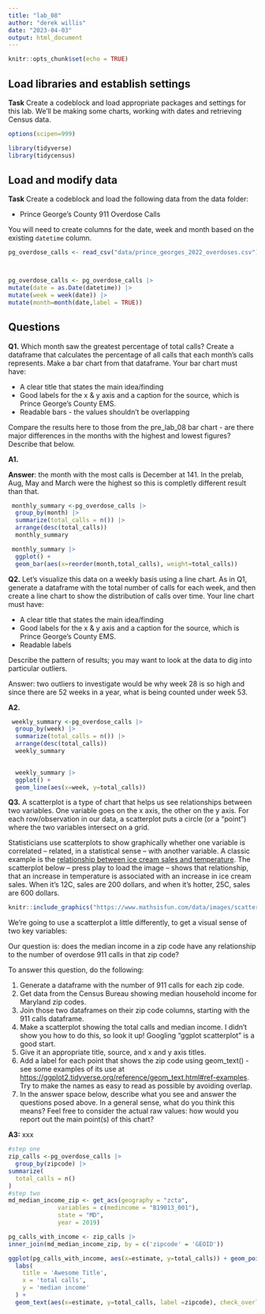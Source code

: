 ```yaml
---
title: "lab_08"
author: "derek willis"
date: "2023-04-03"
output: html_document
---
```


```r
knitr::opts_chunk$set(echo = TRUE)
```

## Load libraries and establish settings

**Task** Create a codeblock and load appropriate packages and settings for this lab. We'll be making some charts, working with dates and retrieving Census data.

```r
options(scipen=999)

library(tidyverse)
library(tidycensus)
```

## Load and modify data

**Task** Create a codeblock and load the following data from the data folder:

-   Prince George's County 911 Overdose Calls

You will need to create columns for the date, week and month based on the existing `datetime` column.

```r
pg_overdose_calls <- read_csv("data/prince_georges_2022_overdoses.csv")



pg_overdose_calls <- pg_overdose_calls |>
mutate(date = as.Date(datetime)) |>
mutate(week = week(date)) |>
mutate(month=month(date,label = TRUE)) 
```

## Questions

**Q1.** Which month saw the greatest percentage of total calls? Create a dataframe that calculates the percentage of all calls that each month's calls represents. Make a bar chart from that dataframe. Your bar chart must have:

-   A clear title that states the main idea/finding
-   Good labels for the x & y axis and a caption for the source, which is Prince George's County EMS.
-   Readable bars - the values shouldn't be overlapping

Compare the results here to those from the pre_lab_08 bar chart - are there major differences in the months with the highest and lowest figures? Describe that below.

**A1.**

**Answer**: the month with the most calls is December at 141. In the prelab, Aug, May and March were the highest so this is completly different result than that.

```r
 monthly_summary <-pg_overdose_calls |>
  group_by(month) |> 
  summarize(total_calls = n()) |> 
  arrange(desc(total_calls))
  monthly_summary 

```

```r
 monthly_summary |>
  ggplot() +
  geom_bar(aes(x=reorder(month,total_calls), weight=total_calls))
```

**Q2.** Let's visualize this data on a weekly basis using a line chart. As in Q1, generate a dataframe with the total number of calls for each week, and then create a line chart to show the distribution of calls over time. Your line chart must have:

-   A clear title that states the main idea/finding
-   Good labels for the x & y axis and a caption for the source, which is Prince George's County EMS.
-   Readable labels

Describe the pattern of results; you may want to look at the data to dig into particular outliers.

Answer: two outliers to investigate would be why week 28 is so high and since there are 52 weeks in a year, what is being counted under week 53.

**A2.**

```r
 weekly_summary <-pg_overdose_calls |>
  group_by(week) |> 
  summarize(total_calls = n()) |> 
  arrange(desc(total_calls))
  weekly_summary 
   
```

```r
  weekly_summary |>
  ggplot() + 
  geom_line(aes(x=week, y=total_calls))
```

**Q3.** A scatterplot is a type of chart that helps us see relationships between two variables. One variable goes on the x axis, the other on the y axis. For each row/observation in our data, a scatterplot puts a circle (or a "point") where the two variables intersect on a grid.

Statisticians use scatterplots to show graphically whether one variable is correlated -- related, in a statistical sense -- with another variable. A classic example is the [relationship between ice cream sales and temperature](https://www.mathsisfun.com/data/scatter-xy-plots.html). The scatterplot below -- press play to load the image -- shows that relationship, that an increase in temperature is associated with an increase in ice cream sales. When it's 12C, sales are 200 dollars, and when it's hotter, 25C, sales are 600 dollars.

```r
knitr::include_graphics("https://www.mathsisfun.com/data/images/scatter-ice-cream1.svg")
```

We're going to use a scatterplot a little differently, to get a visual sense of two key variables:

Our question is: does the median income in a zip code have any relationship to the number of overdose 911 calls in that zip code?

To answer this question, do the following:

1.  Generate a dataframe with the number of 911 calls for each zip code.
2.  Get data from the Census Bureau showing median household income for Maryland zip codes.
3.  Join those two dataframes on their zip code columns, starting with the 911 calls dataframe.
4.  Make a scatterplot showing the total calls and median income. I didn't show you how to do this, so look it up! Googling "ggplot scatterplot" is a good start.
5.  Give it an appropriate title, source, and x and y axis titles.
6.  Add a label for each point that shows the zip code using geom_text() - see some examples of its use at <https://ggplot2.tidyverse.org/reference/geom_text.html#ref-examples>. Try to make the names as easy to read as possible by avoiding overlap.
7.  In the answer space below, describe what you see and answer the questions posed above. In a general sense, what do you think this means? Feel free to consider the actual raw values: how would you report out the main point(s) of this chart?

**A3:** xxx

```r
#step one
zip_calls <-pg_overdose_calls |>
  group_by(zipcode) |>
summarize(
  total_calls = n()
)
#step two 
md_median_income_zip <- get_acs(geography = "zcta",
              variables = c(medincome = "B19013_001"),
              state = "MD",
              year = 2019)

pg_calls_with_income <- zip_calls |>
inner_join(md_median_income_zip, by = c('zipcode' = 'GEOID'))

ggplot(pg_calls_with_income, aes(x=estimate, y=total_calls)) + geom_point() +
  labs(
    title = 'Awesome Title',
    x = 'total calls',
    y = 'median income'
  ) +
  geom_text(aes(x=estimate, y=total_calls, label =zipcode), check_overlap = TRUE, size = 4, nudge_x = .2) 


```
